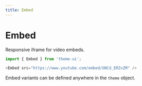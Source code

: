 ```yaml
---
title: Embed
---
```


# Embed

Responsive iframe for video embeds.

```js
import { Embed } from 'theme-ui';
```

```js
<Embed src="https://www.youtube.com/embed/GNCd_ERZvZM" />
```

Embed variants can be defined anywhere in the `theme` object.
